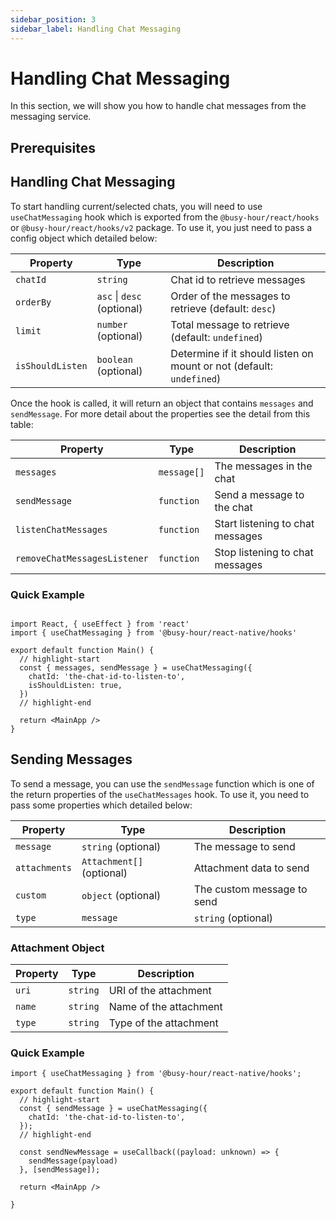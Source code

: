 ```yaml
---
sidebar_position: 3
sidebar_label: Handling Chat Messaging
---
```



# Handling Chat Messaging

In this section, we will show you how to handle chat messages from the messaging service.

## Prerequisites

<MessagingPrerequisites />

## Handling Chat Messaging

To start handling current/selected chats, you will need to use `useChatMessaging` hook which is exported from the `@busy-hour/react/hooks` or `@busy-hour/react/hooks/v2` package. To use it, you just need to pass a config object which detailed below:

| Property         | Type                       | Description                                                          |
| ---------------- | -------------------------- | -------------------------------------------------------------------- |
| `chatId`         | `string`                   | Chat id to retrieve messages                                         |
| `orderBy`        | `asc` \| `desc` (optional) | Order of the messages to retrieve (default: `desc`)                  |
| `limit`          | `number` (optional)        | Total message to retrieve (default: `undefined`)                     |
| `isShouldListen` | `boolean` (optional)       | Determine if it should listen on mount or not (default: `undefined`) |

Once the hook is called, it will return an object that contains `messages` and `sendMessage`. For more detail about the properties see the detail from this table:

| Property                     | Type        | Description                      |
| ---------------------------- | ----------- | -------------------------------- |
| `messages`                   | `message[]` | The messages in the chat         |
| `sendMessage`                | `function`  | Send a message to the chat       |
| `listenChatMessages`         | `function`  | Start listening to chat messages |
| `removeChatMessagesListener` | `function`  | Stop listening to chat messages  |

### Quick Example

```tsx title="src/main.tsx"

import React, { useEffect } from 'react'
import { useChatMessaging } from '@busy-hour/react-native/hooks'

export default function Main() {
  // highlight-start
  const { messages, sendMessage } = useChatMessaging({
    chatId: 'the-chat-id-to-listen-to',
    isShouldListen: true,
  })
  // highlight-end

  return <MainApp />
}
```

## Sending Messages

To send a message, you can use the `sendMessage` function which is one of the return properties of the `useChatMessages` hook. To use it, you need to pass some properties which detailed below:

| Property      | Type        | Description                |
| ------------- | ----------- | -------------------------- |
| `message`    | `string` (optional) | The message to send   |
| `attachments` | `Attachment[]` (optional)  | Attachment data to send |
| `custom`      | `object` (optional) | The custom message to send |
| `type`        | `message` | `string` (optional) | The type of the message |


### Attachment Object

| Property | Type     | Description            |
| -------- | -------- | ---------------------- |
| `uri`    | `string` | URI of the attachment  |
| `name`   | `string` | Name of the attachment |
| `type`   | `string` | Type of the attachment |

### Quick Example

```tsx
import { useChatMessaging } from '@busy-hour/react-native/hooks';

export default function Main() {
  // highlight-start
  const { sendMessage } = useChatMessaging({
    chatId: 'the-chat-id-to-listen-to',
  });
  // highlight-end

  const sendNewMessage = useCallback((payload: unknown) => {
    sendMessage(payload)
  }, [sendMessage]);

  return <MainApp />

}
```

